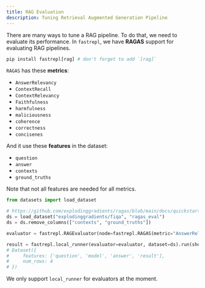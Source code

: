 ```yaml
---
title: RAG Evaluation
description: Tuning Retrieval Augmented Generation Pipeline
---
```


There are many ways to tune a RAG pipeline.
To do that, we need to evaluate its performance. In `fastrepl`, we have **RAGAS** support for evaluating RAG pipelines.

```python
pip install fastrepl[rag] # don't forget to add `[rag]`
```

`RAGAS` has these **metrics**:

- `AnswerRelevancy`
- `ContextRecall`
- `ContextRelevancy`
- `Faithfulness`
- `harmfulness`
- `maliciousness`
- `coherence`
- `correctness`
- `concisenes`

And it use these **features** in the dataset:

- `question`
- `answer`
- `contexts`
- `ground_truths`

Note that not all features are needed for all metrics.

```python
from datasets import load_dataset

# https://github.com/explodinggradients/ragas/blob/main/docs/quickstart.ipynb
ds = load_dataset("explodinggradients/fiqa", "ragas_eval")
ds = ds.remove_columns(["contexts", "ground_truths"])
```

```python
evaluator = fastrepl.RAGEvaluator(node=fastrepl.RAGAS(metric="AnswerRelevancy"))

result = fastrepl.local_runner(evaluator=evaluator, dataset=ds).run(show_progress=False)
# Dataset({
#     features: ['question', 'model', 'answer', 'result'],
#     num_rows: 4
# })
```

<Warning>We only support `local_runner` for evaluators at the moment.</Warning>
